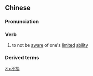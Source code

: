 ==Chinese==
{{zh-forms}}

===Pronunciation===
{{zh-pron
|m=不chuǎi
|cat=v
}}

===Verb===
{{zh-verb}}

# {{lb|zh|literary}} to not be [[aware]] of one's [[limited]] [[ability]]

===Derived terms===
{{zh-der|不揣冒昧}}

[[zh:不揣]]